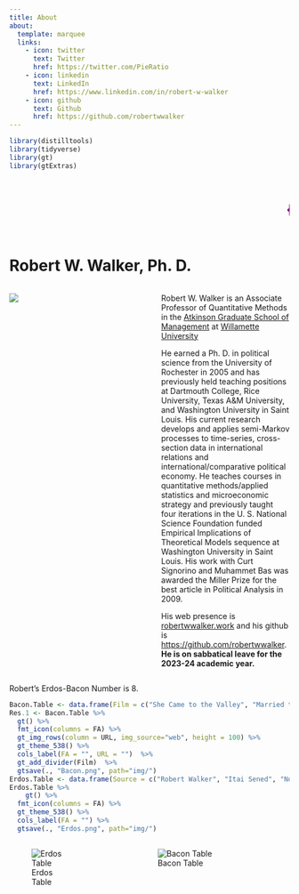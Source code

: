 ```yaml
---
title: About
about:
  template: marquee
  links:
    - icon: twitter
      text: Twitter
      href: https://twitter.com/PieRatio
    - icon: linkedin
      text: LinkedIn
      href: https://www.linkedin.com/in/robert-w-walker
    - icon: github
      text: Github
      href: https://github.com/robertwwalker
---
```


```r
library(distilltools)
library(tidyverse)
library(gt)
library(gtExtras)
```

<marquee scrollamount="10"><h1><p style="color:purple;">{{< fa brands r-project >}}obertwwalker.github.io <br></p></h1></marquee>


# Robert W. Walker, Ph. D.

:::: {.columns}
::: {.column width="40%"}
![](RWW.jpeg)
:::
::: {.column width="10%"}

:::
::: {.column width="50%"}
Robert W. Walker is an Associate Professor of Quantitative Methods in the [Atkinson Graduate School of Management](https://willamette.edu/mba/admission/index.html) at [Willamette University](https://willamette.edu/)

He earned a Ph. D. in political science from the University of Rochester in 2005 and has previously held teaching positions at Dartmouth College, Rice University, Texas A&M University, and Washington University in Saint Louis. His current research develops and applies semi-Markov processes to time-series, cross-section data in international relations and international/comparative political economy. He teaches courses in quantitative methods/applied statistics and microeconomic strategy and previously taught four iterations in the U. S. National Science Foundation funded Empirical Implications of Theoretical Models sequence at Washington University in Saint Louis. His work with Curt Signorino and Muhammet Bas was awarded the Miller Prize for the best article in Political Analysis in 2009.

His web presence is [robertwwalker.work](https://robertwwalker.work/) and his github is [https://github.com/robertwwalker](https://github.com/robertwwalker).  **He is on sabbatical leave for the 2023-24 academic year.**
        
:::
::::

Robert's Erdos-Bacon Number is 8.

```r
Bacon.Table <- data.frame(Film = c("She Came to the Valley", "Married to the Mob", "The Witches of Eastwick", "A Few Good Men"), Source = c("Robert Walker", "Dean Stockwell", "Michelle Pfeiffer", "Jack Nicholson"), FA = rep("arrow-right-long", 4), Target = c("Dean Stockwell", "Michelle Pfeiffer", "Jack Nicholson", "Kevin Bacon"), URL = c("https://upload.wikimedia.org/wikipedia/commons/3/3b/Dean_Stockwell_01_%286940352648%29.jpg","https://upload.wikimedia.org/wikipedia/commons/7/70/Michelle_Pfeiffer_2007.jpg","https://upload.wikimedia.org/wikipedia/commons/e/ec/Jack_Nicholson_2001.jpg","https://upload.wikimedia.org/wikipedia/commons/9/98/Kevin_Bacon_Cannes_2004.jpg"))
Res.1 <- Bacon.Table %>%
  gt() %>%
  fmt_icon(columns = FA) %>%
  gt_img_rows(column = URL, img_source="web", height = 100) %>%
  gt_theme_538() %>%
  cols_label(FA = "", URL = "")  %>%
  gt_add_divider(Film)  %>%
  gtsave(., "Bacon.png", path="img/")
Erdos.Table <- data.frame(Source = c("Robert Walker", "Itai Sened", "Norman Schofield", "Craig Tovey"), FA = rep("arrow-right-long", 4), Target = c("Itai Sened", "Norman Schofield", "Craig Tovey", "Paul Erdos"))
Erdos.Table %>%
    gt() %>%
  fmt_icon(columns = FA) %>%
  gt_theme_538() %>%
  cols_label(FA = "") %>%
  gtsave(., "Erdos.png", path="img/")
```

:::: {.columns}
::: {.column width="30%"}
![Erdos Table](img/Erdos.png)
:::

::: {.column width="10%"}
:::

::: {.column width="60%"}
![Bacon Table](img/Bacon.png)
:::
::::